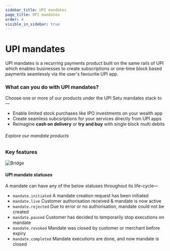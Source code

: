 ```yaml
---
sidebar_title: UPI mandates
page_title: UPI mandates
order: 4
visible_in_sidebar: true
---
```


# UPI mandates

UPI mandates is a recurring payments product built on the same rails of UPI which enables businesses to create subscriptions or one-time block based payments seamlessly via the user's favourite UPI app.

### What can you do with UPI mandates?

Choose one or more of our products under the UPI Setu mandates stack to—

- Enable limited stock purchases like IPO investments on your wealth app
- Create seamless subcsriptions for your services directly from UPI apps
- Reimagine **cash on delivery** or **try and buy** with single block multi debits

###### Explore our mandate products

<UMAPMandates />

### Key features

<img
  src="https://storage.googleapis.com/strapi-assets/latest/Frame_106/Frame_106.png"
  alt="Bridge"
/>

#### UPI mandate statuses

A mandate can have any of the below statuses throughout its life-cycle—

<Text>
  <ul>
    <li>
      <code>mandate.initiated</code>&nbsp;A mandate creation request has been
      initiated
    </li>
    <li>
      <code>mandate.live</code>&nbsp;Customer authorisation received & mandate
      is now active
    </li>
    <li>
      <code>mandate.rejected</code>&nbsp;Due to error or no authorisation,
      mandate could not be created
    </li>
    <li>
      <code>mandate.paused</code>&nbsp;Customer has decided to temporarily stop
      executions on mandate
    </li>
    <li>
      <code>mandate.revoked</code>&nbsp;Mandate was closed by customer or
      merchant before expiry
    </li>
    <li>
      <code>mandate.completed</code>&nbsp;Mandate executions are done, and now
      mandate is closed
    </li>
  </ul>
</Text>
